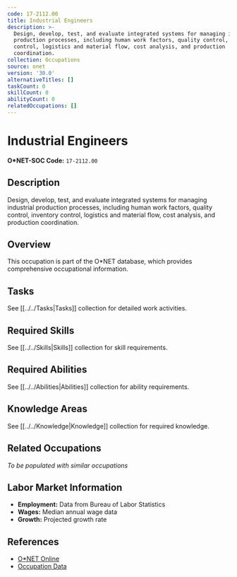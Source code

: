 ```yaml
---
code: 17-2112.00
title: Industrial Engineers
description: >-
  Design, develop, test, and evaluate integrated systems for managing industrial
  production processes, including human work factors, quality control, inventory
  control, logistics and material flow, cost analysis, and production
  coordination.
collection: Occupations
source: onet
version: '30.0'
alternativeTitles: []
taskCount: 0
skillCount: 0
abilityCount: 0
relatedOccupations: []
---
```

# Industrial Engineers

**O*NET-SOC Code:** `17-2112.00`

## Description

Design, develop, test, and evaluate integrated systems for managing industrial production processes, including human work factors, quality control, inventory control, logistics and material flow, cost analysis, and production coordination.

## Overview

This occupation is part of the O*NET database, which provides comprehensive occupational information.

## Tasks

See [[../../Tasks|Tasks]] collection for detailed work activities.

## Required Skills

See [[../../Skills|Skills]] collection for skill requirements.

## Required Abilities

See [[../../Abilities|Abilities]] collection for ability requirements.

## Knowledge Areas

See [[../../Knowledge|Knowledge]] collection for required knowledge.

## Related Occupations

*To be populated with similar occupations*

## Labor Market Information

- **Employment:** Data from Bureau of Labor Statistics
- **Wages:** Median annual wage data
- **Growth:** Projected growth rate

## References

- [O*NET Online](https://www.onetonline.org/link/summary/17-2112.00)
- [Occupation Data](https://www.onetcenter.org/)
